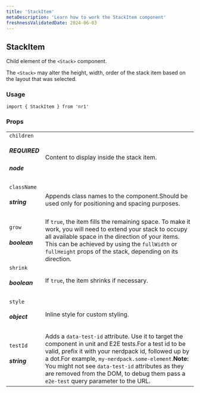 ```yaml
---
title: 'StackItem'
metaDescription: 'Learn how to work the StackItem component'
freshnessValidatedDate: 2024-06-03
---
```

## StackItem

Child element of the `<Stack>` component.

The `<Stack>` may alter the height, width, order of the stack item based on the layout that was selected.

### Usage

```
import { StackItem } from 'nr1'
```



### Props

|                                    |                                                                                                                                                                                                                                                                                                                                                                    |
| ---------------------------------- | ------------------------------------------------------------------------------------------------------------------------------------------------------------------------------------------------------------------------------------------------------------------------------------------------------------------------------------------------------------------ |
| `children` <h5>REQUIRED</h5> <h5>node</h5> | Content to display inside the stack item.                                                                                                                                                                                                                                                                                                                          |
| `className` <h5>string</h5>            | Appends class names to the component.Should be used only for positioning and spacing purposes.                                                                                                                                                                                                                                                                     |
| `grow` <h5>boolean</h5>                | If `true`, the item fills the remaining space. To make it work, you will need to extend your stack to occupy all available space in the direction of your items. This can be achieved by using the `fullWidth` or `fullHeight` props of the stack, depending on its direction.                                                                                     |
| `shrink` <h5>boolean</h5>              | If `true`, the item shrinks if necessary.                                                                                                                                                                                                                                                                                                                          |
| `style` <h5>object</h5>                | Inline style for custom styling.                                                                                                                                                                                                                                                                                                                                   |
| `testId` <h5>string</h5>               | Adds a `data-test-id` attribute. Use it to target the component in unit and E2E tests.For a test id to be valid, prefix it with your nerdpack id, followed up by a dot.For example, `my-nerdpack.some-element`.**Note:** You might not see `data-test-id` attributes as they are removed from the DOM, to debug them pass a `e2e-test` query parameter to the URL. |